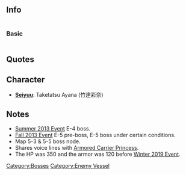 ==Info==
<div style="display: inline-block;">
===Basic===
{{EnemyShipInfoKai|Southern War Princess/|los=auto|los_max=auto|evasion=auto|evasion_max=auto|asw=auto|asw_max=auto}}
</div>

{{EnemyShipCategoriesKai|Southern War Princess/}}

==Quotes==
{{Abyssquote
|Clip1 = {{Audio|file=Southern_War_Hime_Intro.ogg}}
|開幕前 = ナンドデモ　ミナゾコニ　オチテイクガイイ……
|EN1 = You had better fall to the bottom...as many times... as you like...
|Note1 = In this sentence, she says "ミナソコ" (minasoko), but she says "ミナゾコ or 水底" (minazoko) aloud. "ミナゾコ" should mean the bottom of the sea here.
( In Winter 2019 Event, This sentence was rewritten ミナゾコ）
|Clip0 = {{Audio|file=Southern_Attack_1.ogg}}<br/>{{Audio|file=Southern_Attack_2.ogg}}<br/>{{Audio|file=Southern_War_Hime_Attack.ogg}}
|砲撃 = ココハトオシマセン…

or

オチナサイ！

or

オロカナ…
|EN0 = You will not pass here...

or

Fall!

or

Foolish...
|Note0 = In this sentence, "fall" means to sink to the bottom of the sea.
|Clip2 = {{Audio|file=Southern_Damaged_1.ogg}}<br/>{{Audio|file=Southern_Damaged_2.ogg}}
|被弾 = ワタシハ…モウ…ヤラレハシナイ…

or

チッ…
|EN2 = I won't... be defeated... again...

or


Tch...
|Clip3 = {{Audio|file=Southern_War_Hime_Sunk.ogg}}
|昼戦終了時 = ワタシモ…ワタシモ…モウイチド…ヨミガエルノカ…
|EN3 = Will I... Will I... be resurrected again... someday...
}}
{{clear}}

== Character ==
* '''[[Glossary#List of Vessels by Japanese Voice Actresses|Seiyuu]]''': Taketatsu Ayana (竹達彩奈)

==Notes==
* [[Summer 2013 Event]] E-4 boss.
* [[Fall 2013 Event]] E-5 pre-boss, E-5 boss under certain conditions.
* Map 5-3 & 5-5 boss node.
* Shares voice lines with [[Armored Carrier Princess]].
* The HP was 350 and the armor was 120 before [[Winter 2019 Event]].

{{clear}}
{{Enemyshiplist}}
[[Category:Bosses]]
[[Category:Enemy Vessel]]